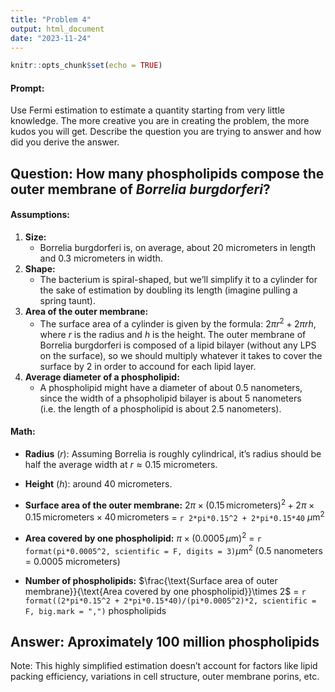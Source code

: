 ```yaml
---
title: "Problem 4"
output: html_document
date: "2023-11-24"
---
```


```r
knitr::opts_chunk$set(echo = TRUE)
```

#### Prompt:

Use Fermi estimation to estimate a quantity starting from very little knowledge. The more creative you are in creating the problem, the more kudos you will get. Describe the question you are trying to answer and how did you derive the answer.

## Question: How many phospholipids compose the outer membrane of *Borrelia burgdorferi*?

#### Assumptions:

1.  **Size:**
    -   Borrelia burgdorferi is, on average, about 20 micrometers in length and 0.3 micrometers in width.
2.  **Shape:**
    -   The bacterium is spiral-shaped, but we'll simplify it to a cylinder for the sake of estimation by doubling its length (imagine pulling a spring taunt).
3.  **Area of the outer membrane:**
    -   The surface area of a cylinder is given by the formula: $2\pi r^2 + 2\pi rh$, where $r$ is the radius and $h$ is the height. The outer membrane of Borrelia burgdorferi is composed of a lipid bilayer (without any LPS on the surface), so we should multiply whatever it takes to cover the surface by 2 in order to accound for each lipid layer.
4.  **Average diameter of a phospholipid:**
    -   A phospholipid might have a diameter of about 0.5 nanometers, since the width of a phsopholipid bilayer is about 5 nanometers (i.e. the length of a phospholipid is about 2.5 nanometers).

#### Math:

-   **Radius** ($r$): Assuming Borrelia is roughly cylindrical, it's radius should be half the average width at $r \approx 0.15$ micrometers.

-   **Height** ($h$): around 40 micrometers.

-   **Surface area of the outer membrane:** $2\pi \times (0.15 \, \text{micrometers})^2 + 2\pi \times 0.15 \, \text{micrometers} \times 40 \, \text{micrometers}$ = `r 2*pi*0.15^2 + 2*pi*0.15*40` $\mu\text{m}^2$

-   **Area covered by one phospholipid:** $\pi \times (0.0005 \, \mu\text{m})^2$ = `r format(pi*0.0005^2, scientific = F, digits = 3)`$\mu\text{m}^2$ (0.5 nanometers = 0.0005 micrometers)

-   **Number of phospholipids:** $\frac{\text{Surface area of outer membrane}}{\text{Area covered by one phospholipid}}\times 2$ = `r format((2*pi*0.15^2 + 2*pi*0.15*40)/(pi*0.0005^2)*2, scientific = F, big.mark = ",")` phospholipids

## Answer: Aproximately 100 million phospholipids

Note: This highly simplified estimation doesn't account for factors like lipid packing efficiency, variations in cell structure, outer membrane porins, etc.

